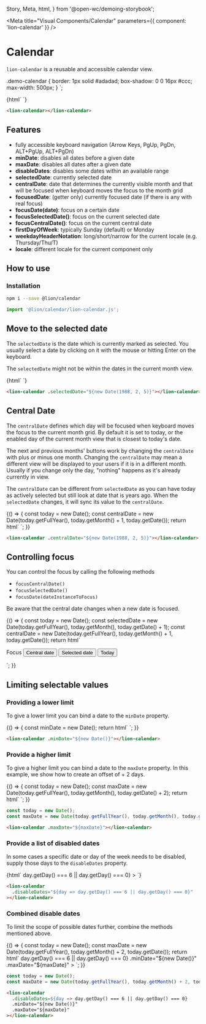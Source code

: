   Story,
  Meta,
  html,
} from '@open-wc/demoing-storybook';


<Meta title="Visual Components/Calendar" parameters={{ component: 'lion-calendar' }} />

# Calendar

`lion-calendar` is a reusable and accessible calendar view.

  .demo-calendar {
    border: 1px solid #adadad;
    box-shadow: 0 0 16px #ccc;
    max-width: 500px;
  }
`;

<Story name="Default">
  {html`
    <style>
      ${calendarDemoStyle}
    </style>
    <lion-calendar class="demo-calendar"></lion-calendar>
  `}
</Story>

```html
<lion-calendar></lion-calendar>
```

## Features

- fully accessible keyboard navigation (Arrow Keys, PgUp, PgDn, ALT+PgUp, ALT+PgDn)
- **minDate**: disables all dates before a given date
- **maxDate**: disables all dates after a given date
- **disableDates**: disables some dates within an available range
- **selectedDate**: currently selected date
- **centralDate**: date that determines the currently visible month and that will be focused when keyboard moves the focus to the month grid
- **focusedDate**: (getter only) currently focused date (if there is any with real focus)
- **focusDate(date)**: focus on a certain date
- **focusSelectedDate()**: focus on the current selected date
- **focusCentralDate()**: focus on the current central date
- **firstDayOfWeek**: typically Sunday (default) or Monday
- **weekdayHeaderNotation**: long/short/narrow for the current locale (e.g. Thursday/Thu/T)
- **locale**: different locale for the current component only

## How to use

### Installation

```sh
npm i --save @lion/calendar
```

```js
import '@lion/calendar/lion-calendar.js';
```

## Move to the selected date

The `selectedDate` is the date which is currently marked as selected.
You usually select a date by clicking on it with the mouse or hitting Enter on the keyboard.

The `selectedDate` might not be within the dates in the current month view.

<Story name="Selected Date">
  {html`
    <style>
      ${calendarDemoStyle}
    </style>
    <lion-calendar class="demo-calendar" .selectedDate=${new Date(1988, 2, 5)}></lion-calendar>
  `}
</Story>

```html
<lion-calendar .selectedDate="${new Date(1988, 2, 5)}"></lion-calendar>
```

## Central Date

The `centralDate` defines which day will be focused when keyboard moves the focus to the current month grid.
By default it is set to today, or the enabled day of the current month view that is closest to today's date.

The next and previous months' buttons work by changing the `centralDate` with plus or minus one month.
Changing the `centralDate` may mean a different view will be displayed to your users if it is in a different month.
Usually if you change only the day, "nothing" happens as it's already currently in view.

The `centralDate` can be different from `selectedDate` as you can have today as actively selected but still look at date that is years ago.
When the `selectedDate` changes, it will sync its value to the `centralDate`.

<Story name="Central Date">
  {() => {
    const today = new Date();
    const centralDate = new Date(today.getFullYear(), today.getMonth() + 1, today.getDate());
    return html`
      <style>
        ${calendarDemoStyle}
      </style>
      <lion-calendar class="demo-calendar" .centralDate="${centralDate}"></lion-calendar>
    `;
  }}
</Story>

```html
<lion-calendar .centralDate="${new Date(1988, 2, 5)}"></lion-calendar>
```

## Controlling focus

You can control the focus by calling the following methods
- `focusCentralDate()`
- `focusSelectedDate()`
- `focusDate(dateInstanceToFocus)`

Be aware that the central date changes when a new date is focused.

<Story name="Controlling focus">
  {() => {
    const today = new Date();
    const selectedDate = new Date(today.getFullYear(), today.getMonth(), today.getDate() + 1);
    const centralDate = new Date(today.getFullYear(), today.getMonth() + 1, today.getDate());
    return html`
      <style>
        ${calendarDemoStyle}
      </style>
      <lion-calendar
        id="js-demo-calendar"
        class="demo-calendar"
        .selectedDate="${selectedDate}"
        .centralDate="${centralDate}"
      ></lion-calendar>
      <p>
        Focus
        <button @click="${() => document.querySelector('#js-demo-calendar').focusCentralDate()}">
          Central date
        </button>
        <button @click="${() => document.querySelector('#js-demo-calendar').focusSelectedDate()}">
          Selected date
        </button>
        <button @click="${() => document.querySelector('#js-demo-calendar').focusDate(today)}">
          Today
        </button>
      </p>
    `;
  }}
</Story>

## Limiting selectable values

### Providing a lower limit

To give a lower limit you can bind a date to the `minDate` property.

<Story name="minDate">
  {() => {
    const minDate = new Date();
    return html`
      <style>
        ${calendarDemoStyle}
      </style>
      <lion-calendar class="demo-calendar" .minDate="${minDate}"></lion-calendar>
    `;
  }}
</Story>

```html
<lion-calendar .minDate="${new Date()}"></lion-calendar>
```

### Provide a higher limit

To give a higher limit you can bind a date to the `maxDate` property. In this example, we show how to create an offset of + 2 days.

<Story name="maxDate">
  {() => {
  const today = new Date();
  const maxDate = new Date(today.getFullYear(), today.getMonth(), today.getDate() + 2);
  return html`
    <style>
      ${calendarDemoStyle}
    </style>
    <lion-calendar class="demo-calendar" .maxDate="${maxDate}"></lion-calendar>
  `;
  }}
</Story>

```js
const today = new Date();
const maxDate = new Date(today.getFullYear(), today.getMonth(), today.getDate() + 2);
```

```html
<lion-calendar .maxDate="${maxDate}"></lion-calendar>
```

### Provide a list of disabled dates

In some cases a specific date or day of the week needs to be disabled, supply those days to the `disableDates` property.

<Story name="disableDates">
  {html`
    <style>
      ${calendarDemoStyle}
    </style>
    <lion-calendar
      class="demo-calendar"
      .disableDates=${day => day.getDay() === 6 || day.getDay() === 0}
    ></lion-calendar>
  `}
</Story>

```html
<lion-calendar
  .disableDates="${day => day.getDay() === 6 || day.getDay() === 0}"
></lion-calendar>
```

### Combined disable dates

To limit the scope of possible dates further, combine the methods mentioned above.

<Story name="Combined disable dates">
  {() => {
    const today = new Date();
    const maxDate = new Date(today.getFullYear(), today.getMonth() + 2, today.getDate());
    return html`
      <style>
        ${calendarDemoStyle}
      </style>
      <lion-calendar
        class="demo-calendar"
        .disableDates=${day => day.getDay() === 6 || day.getDay() === 0}
        .minDate="${new Date()}"
        .maxDate="${maxDate}"
      ></lion-calendar>
    `;
  }}
</Story>

```js
const today = new Date();
const maxDate = new Date(today.getFullYear(), today.getMonth() + 2, today.getDate());
```

```html
<lion-calendar
  .disableDates=${day => day.getDay() === 6 || day.getDay() === 0}
  .minDate="${new Date()}"
  .maxDate="${maxDate}"
></lion-calendar>
```
